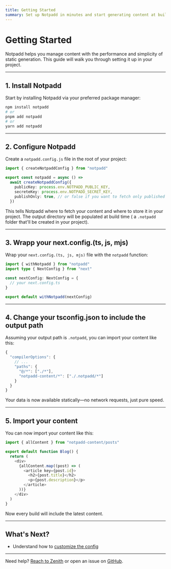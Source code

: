 ```yaml
---
title: Getting Started
summary: Set up Notpadd in minutes and start generating content at build time.
---
```


# Getting Started

Notpadd helps you manage content with the performance and simplicity of static generation. This guide will walk you through setting it up in your project.

---

## 1. Install Notpadd

Start by installing Notpadd via your preferred package manager:

```bash
npm install notpadd
# or
pnpm add notpadd
# or
yarn add notpadd
```

---

## 2. Configure Notpadd

Create a `notpadd.config.js` file in the root of your project:

```ts notpadd.config.js
import { createNotpaddConfig } from "notpadd"

export const notpadd = async () =>
  await createNotpaddConfig({
    publicKey: process.env.NOTPADD_PUBLIC_KEY,
    secreteKey: process.env.NOTPADD_SECRET_KEY,
    publishOnly: true, // or false if you want to fetch only published content
  })
```

This tells Notpadd where to fetch your content and where to store it in your project. The output directory will be populated at build time ( a `.notpadd` folder that'll be created in your project).

---

## 3. Wrapp your next.config.(ts, js, mjs)

Wrap your `next.config.(ts, js, mjs)` file with the `notpadd` function:

```ts next.config.ts
import { withNotpadd } from "notpadd"
import type { NextConfig } from "next"

const nextConfig: NextConfig = {
  // your next.config.ts
}

export default withNotpadd(nextConfig)
```

---

## 4. Change your tsconfig.json to include the output path

Assuming your output path is `.notpadd`, you can import your content like this:

```ts tsconfig.json
{
  "compilerOptions": {
    // ...
    "paths": {
      "@/*": ["./*"],
      "notpadd-content/*": ["./.notpadd/*"]
    }
  }
}
```

Your data is now available statically—no network requests, just pure speed.

---

## 5. Import your content

You can now import your content like this:

```ts
import { allContent } from "notpadd-content/posts"

export default function Blog() {
  return (
    <div>
      {allContent.map((post) => (
        <article key={post.id}>
          <h2>{post.title}</h2>
          <p>{post.description}</p>
        </article>
      ))}
    </div>
  )
}
```

Now every build will include the latest content.

---

## What's Next?

- Understand how to [customize the config](/configuration/config-file)

---

Need help? [Reach to Zenith](https://x.com/bossadizenith) or open an issue on [GitHub](https://github.com/skaleway/notpadd).
